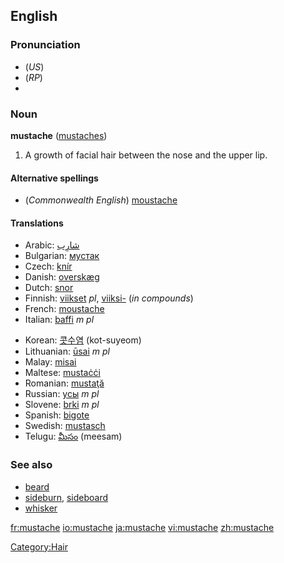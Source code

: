 ==English==

===Pronunciation===
* (''US'') {{IPA|/ˈmʌstæʃ/}}
* (''RP'') {{IPA|/ˈmʊstɑːʃ/}}
* {{SAMPA|/"mVst{S/}}

===Noun===
'''mustache''' ([[mustaches]])

# A growth of facial hair between the nose and the upper lip.

====Alternative spellings====
*(''Commonwealth English'') [[moustache]]

====Translations====
{{trans-top|growth of facial hair between the nose and the upper lip}}
*Arabic: [[شارب|شارِب]]
*Bulgarian: [[мустак]]
*Czech: [[knír]] {{m}}
*Danish: [[overskæg]] {{n}}
*Dutch: [[snor]] {{f}}
*Finnish: [[viikset]] ''pl'', [[viikset|viiksi-]] (''in compounds'')
*French: [[moustache]] {{f}}
*Italian: [[baffi]] ''m pl''
{{trans-mid}}
*Korean: [[콧수염]] (kot-suyeom)
*Lithuanian: [[ūsai]] ''m pl''
*Malay: [[misai]]
*Maltese: [[mustaċċi]]
*Romanian: [[mustaţă]] {{f}}
*Russian: [[усы]] ''m pl''
*Slovene: [[brki]] ''m pl''
*Spanish: [[bigote]] {{m}}
*Swedish: [[mustasch]] {{c}}
*Telugu: [[మీసం]] (meesam)
{{trans-bottom}}

===See also===
*[[beard]]
*[[sideburn]], [[sideboard]]
*[[whisker]]

[[Category:Hair]]

[[fr:mustache]]
[[io:mustache]]
[[ja:mustache]]
[[vi:mustache]]
[[zh:mustache]]